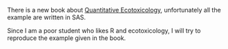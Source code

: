There is a new book about [Quantitative Ecotoxicology](http://www.crcpress.com/product/isbn/9781439835647), unfortunately all the example are written in SAS. 

Since I am a poor student who likes R and ecotoxicology, I will try to reproduce the example given in the book.



